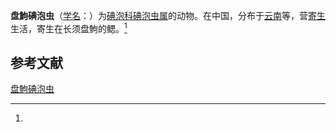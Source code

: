 {{Speciesbox
| name = 盘鮈碘泡虫
| status = 
| status_system = 
| image = 
| genus = Myxobolus
| species = discogobie
| authority = (Ma, 1998)<ref name='id9447'>{{cite web| url =http://www.bioinfo.cn/db05/BjdwSpecies.php?action=view&id=9447| title =盘鮈碘泡虫| work =《中国动物物种编目数据库》| publisher =中国科学院微生物研究所| author =中国科学院动物研究所| accessdate =2009-04-16| deadurl =yes| archiveurl =https://web.archive.org/web/20160305053711/http://www.bioinfo.cn/db05/BjdwSpecies.php?action=view&id=9447| archivedate =2016-03-05}}</ref>
}}

'''盘鮈碘泡虫'''（[[学名|学名]]：{{lang|la|''Myxobolus discogobie''}}）为[[碘泡科|碘泡科]][[碘泡虫属|碘泡虫属]]的动物。在中国，分布于[[云南|云南]]等，营[[寄生|寄生]]生活，寄生在长须盘鮈的鳃。<ref name='id9447'/>

== 参考文献 ==
{{reflist}}

{{Wikispecies|Myxobolus discogobie}}

[[Category:碘泡虫属|盘鮈碘泡虫]]


{{Cnidarian-stub}}